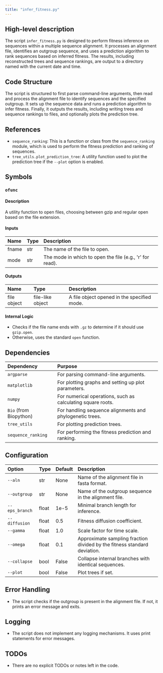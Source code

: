 ```yaml
---
title: "infer_fitness.py"
---
```


## High-level description

The script `infer_fitness.py` is designed to perform fitness inference on sequences within a multiple sequence alignment. It processes an alignment file, identifies an outgroup sequence, and uses a prediction algorithm to rank sequences based on inferred fitness. The results, including reconstructed trees and sequence rankings, are output to a directory named with the current date and time.

## Code Structure

The script is structured to first parse command-line arguments, then read and process the alignment file to identify sequences and the specified outgroup. It sets up the sequence data and runs a prediction algorithm to infer fitness. Finally, it outputs the results, including writing trees and sequence rankings to files, and optionally plots the prediction tree.

## References

- `sequence_ranking`: This is a function or class from the `sequence_ranking` module, which is used to perform the fitness prediction and ranking of sequences.
- `tree_utils.plot_prediction_tree`: A utility function used to plot the prediction tree if the `--plot` option is enabled.

## Symbols

### `ofunc`
#### Description
A utility function to open files, choosing between gzip and regular open based on the file extension.

#### Inputs
| Name | Type | Description |
|:-----|:-----|:------------|
| fname | str | The name of the file to open. |
| mode | str | The mode in which to open the file (e.g., 'r' for read). |

#### Outputs
| Name | Type | Description |
|:-----|:-----|:------------|
| file object | file-like object | A file object opened in the specified mode. |

#### Internal Logic
- Checks if the file name ends with `.gz` to determine if it should use `gzip.open`.
- Otherwise, uses the standard `open` function.

## Dependencies

| Dependency | Purpose |
|:-----------|:--------|
| `argparse` | For parsing command-line arguments. |
| `matplotlib` | For plotting graphs and setting up plot parameters. |
| `numpy` | For numerical operations, such as calculating square roots. |
| `Bio` (from Biopython) | For handling sequence alignments and phylogenetic trees. |
| `tree_utils` | For plotting prediction trees. |
| `sequence_ranking` | For performing the fitness prediction and ranking. |

## Configuration

| Option | Type | Default | Description |
|:-------|:-----|:--------|:------------|
| `--aln` | str | None | Name of the alignment file in fasta format. |
| `--outgroup` | str | None | Name of the outgroup sequence in the alignment file. |
| `--eps_branch` | float | 1e-5 | Minimal branch length for inference. |
| `--diffusion` | float | 0.5 | Fitness diffusion coefficient. |
| `--gamma` | float | 1.0 | Scale factor for time scale. |
| `--omega` | float | 0.1 | Approximate sampling fraction divided by the fitness standard deviation. |
| `--collapse` | bool | False | Collapse internal branches with identical sequences. |
| `--plot` | bool | False | Plot trees if set. |

## Error Handling

- The script checks if the outgroup is present in the alignment file. If not, it prints an error message and exits.

## Logging

- The script does not implement any logging mechanisms. It uses print statements for error messages.

## TODOs

- There are no explicit TODOs or notes left in the code.